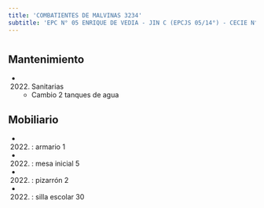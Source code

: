 ```yaml
---
title: 'COMBATIENTES DE MALVINAS 3234'
subtitle: 'EPC N° 05 ENRIQUE DE VEDIA - JIN C (EPCJS 05/14°) - CECIE N° 24'
---
```


#


## Mantenimiento

*  (2022) Sanitarias 
    + Cambio 2 tanques de agua


## Mobiliario

*  (2022) : armario 1 

*  (2022) : mesa inicial 5 

*  (2022) : pizarrón 2 

*  (2022) : silla escolar 30 






